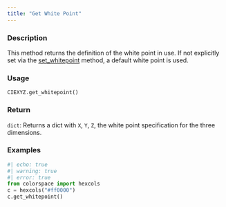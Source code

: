 ```yaml
---
title: "Get White Point"
---
```


### Description

This method returns the definition of the white point in use. If not
explicitly set via the [set_whitepoint](colorspace.colorlib.CIEXYZ.set_whitepoint.qmd) method, a default white
point is used.

### Usage

<pre><code class='language-python'>CIEXYZ.get_whitepoint()</code></pre>

### Return

<code>dict</code>: Returns a dict with `X`, `Y`, `Z`, the white point specification
for the three dimensions.

### Examples

```python
#| echo: true
#| warning: true
#| error: true
from colorspace import hexcols
c = hexcols("#ff0000")
c.get_whitepoint()
```



